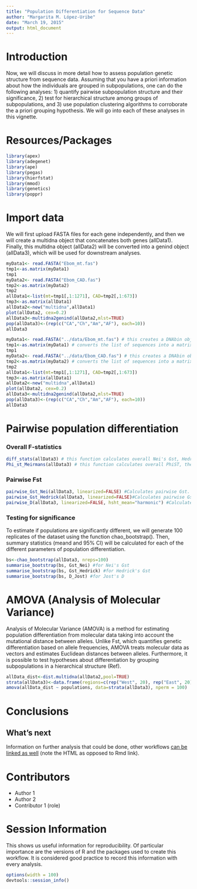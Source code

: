 ```yaml
---
title: "Population Differentiation for Sequence Data"
author: "Margarita M. López-Uribe"
date: "March 19, 2015"
output: html_document
---
```

Introduction
=========
Now, we will discuss in more detail how to assess population genetic structure from sequence data. Assuming that you have a priori information about how the individuals are grouped in subpopulations, one can do the following analyses: 1) quantify pairwise subpopulation structure and their significance, 2) test for hierarchical structure among groups of subpopulations, and 3) use population clustering algorithms to corroborate the a priori grouping hypothesis. We will go into each of these analyses in this vignette.  


Resources/Packages
=========
```r
library(apex)
library(adegenet)
library(ape)
library(pegas)
library(hierfstat)
library(mmod)
library(genetics)
library(poppr)
```

Import data
========
We will first upload FASTA files for each gene independently, and then we will create a multidna object that concatenates both genes (allData1). Finally, this multidna object (allData2) will be converted into a genind object (allData3), which will be used for downstream analyses.
```r
myData1<- read.FASTA("Ebom_mt.fas") 
tmp1<-as.matrix(myData1)
tmp1
myData2<- read.FASTA("Ebom_CAD.fas") 
tmp2<-as.matrix(myData2)
tmp2
allData1<-list(mt=tmp1[,1:1271], CAD=tmp2[,1:673])
tmp3<-as.matrix(allData1)
allData2<-new("multidna",allData1)
plot(allData2, cex=0.2)
allData3<-multidna2genind(allData2,mlst=TRUE)
pop(allData3)<-(rep(c("CA","Ch","Am","AF"), each=10))
allData3
```

```r
myData1<- read.FASTA("../data/Ebom_mt.fas") # this creates a DNAbin object
tmp1<-as.matrix(myData1) # converts the list of sequences into a matrix
tmp1
myData2<- read.FASTA("../data/Ebom_CAD.fas") # this creates a DNAbin object
tmp2<-as.matrix(myData2) # converts the list of sequences into a matrix
tmp2
allData1<-list(mt=tmp1[,1:1271], CAD=tmp2[,1:673])
tmp3<-as.matrix(allData1)
allData2<-new("multidna",allData1)
plot(allData2, cex=0.2)
allData3<-multidna2genind(allData2,mlst=TRUE)
pop(allData3)<-(rep(c("CA","Ch","Am","AF"), each=10))
allData3
```

Pairwise population differentiation
========
### Overall F-statistics
```r
diff_stats(allData3) # this function calculates overall Nei's Gst, Hedrick's Gst and  of the dataset
Phi_st_Meirmans(allData3) # this function calculates overall PhiST, the Fst analog for DNA sequence data
```
### Pairwise Fst
```r
pairwise_Gst_Nei(allData3, linearized=FALSE) #Calculates pairwise Gst. If linearized =TRUE, it calculates 1/(1-Gst)  
pairwise_Gst_Hedrick(allData3, linearized=FALSE)#Calculates pairwise Gst. If linearized =TRUE, it calculates 1/(1-Gst')  
pairwise_D(allData3, linearized=FALSE, hsht_mean="harmonic") #Calculates pairwise Gst. If linearized =TRUE, it calculates 1/(1-D)  
```
### Testing for significance
To estimate if populations are significantly different, we will generate 100 replicates of the dataset using the function chao_bootstrap(). Then, summary statistics (meand and 95% CI) will be calculated for each of the different parameters of population differentiation. 
```r
bs<-chao_bootstrap(allData3, nreps=100)
summarise_bootstrap(bs, Gst_Nei) #for Nei's Gst
summarise_bootstrap(bs, Gst_Hedrick) #for Hedrick's Gst
summarise_bootstrap(bs, D_Jost) #for Jost's D
```

AMOVA (Analysis of Molecular Variance)
========
Analysis of Molecular Variance (AMOVA) is a method for estimating population differentiation from molecular data taking into account the mutational distance between alleles. Unlike Fst, which quantifies genetic differentiation based on allele frequencies, AMOVA treats molecular data as vectors and estimates Euclidean distances between alleles. Furthermore, it is possible to test hypotheses about differentiation by grouping subpopulations in a hierarchical structure (Ref).
```r
allData_dist<-dist.multidna(allData2,pool=TRUE)
strata(allData3)<-data.frame(regions=c(rep("West", 20), rep("East", 20)), populations=c(rep("CA", 10), rep("Ch", 10),rep("Am", 10), rep("AF", 10)))
amova(allData_dist ~ populations, data=strata(allData3), nperm = 100)
```

# Conclusions

## What's next

Information on further analysis that could be done, other workflows [can be linked as well](DifferentiationSNP.html) (note the HTML as opposed to Rmd link).

# Contributors

- Author 1
- Author 2
- Contributor 1 (role)

# Session Information

This shows us useful information for reproducibility. Of particular importance are the versions of R and the packages used to create this workflow. It is considered good practice to record this information with every analysis.

```r
options(width = 100)
devtools::session_info()
```
